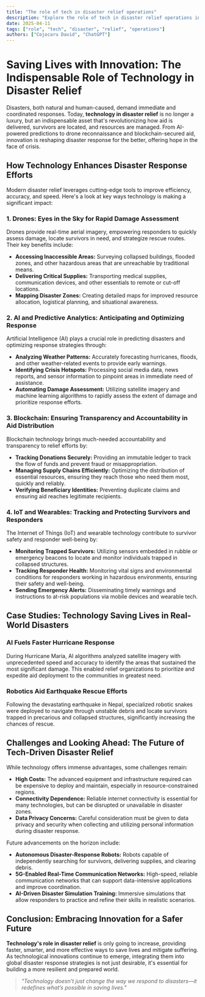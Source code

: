 ```yaml
---
title: "The role of tech in disaster relief operations"
description: "Explore the role of tech in disaster relief operations in this detailed guide, offering insights, strategies, and practical tips to enhance your understanding and application of the topic."
date: 2025-04-11
tags: ["role", "tech", "disaster", "relief", "operations"]
authors: ["Cojocaru David", "ChatGPT"]
---
```


# Saving Lives with Innovation: The Indispensable Role of Technology in Disaster Relief

Disasters, both natural and human-caused, demand immediate and coordinated responses. Today, **technology in disaster relief** is no longer a luxury, but an indispensable asset that's revolutionizing how aid is delivered, survivors are located, and resources are managed. From AI-powered predictions to drone reconnaissance and blockchain-secured aid, innovation is reshaping disaster response for the better, offering hope in the face of crisis.

## How Technology Enhances Disaster Response Efforts

Modern disaster relief leverages cutting-edge tools to improve efficiency, accuracy, and speed. Here's a look at key ways technology is making a significant impact:

### 1. Drones: Eyes in the Sky for Rapid Damage Assessment

Drones provide real-time aerial imagery, empowering responders to quickly assess damage, locate survivors in need, and strategize rescue routes. Their key benefits include:

- **Accessing Inaccessible Areas:** Surveying collapsed buildings, flooded zones, and other hazardous areas that are unreachable by traditional means.
- **Delivering Critical Supplies:** Transporting medical supplies, communication devices, and other essentials to remote or cut-off locations.
- **Mapping Disaster Zones:** Creating detailed maps for improved resource allocation, logistical planning, and situational awareness.

### 2. AI and Predictive Analytics: Anticipating and Optimizing Response

Artificial Intelligence (AI) plays a crucial role in predicting disasters and optimizing response strategies through:

- **Analyzing Weather Patterns:** Accurately forecasting hurricanes, floods, and other weather-related events to provide early warnings.
- **Identifying Crisis Hotspots:** Processing social media data, news reports, and sensor information to pinpoint areas in immediate need of assistance.
- **Automating Damage Assessment:** Utilizing satellite imagery and machine learning algorithms to rapidly assess the extent of damage and prioritize response efforts.

### 3. Blockchain: Ensuring Transparency and Accountability in Aid Distribution

Blockchain technology brings much-needed accountability and transparency to relief efforts by:

- **Tracking Donations Securely:** Providing an immutable ledger to track the flow of funds and prevent fraud or misappropriation.
- **Managing Supply Chains Efficiently:** Optimizing the distribution of essential resources, ensuring they reach those who need them most, quickly and reliably.
- **Verifying Beneficiary Identities:** Preventing duplicate claims and ensuring aid reaches legitimate recipients.

### 4. IoT and Wearables: Tracking and Protecting Survivors and Responders

The Internet of Things (IoT) and wearable technology contribute to survivor safety and responder well-being by:

- **Monitoring Trapped Survivors:** Utilizing sensors embedded in rubble or emergency beacons to locate and monitor individuals trapped in collapsed structures.
- **Tracking Responder Health:** Monitoring vital signs and environmental conditions for responders working in hazardous environments, ensuring their safety and well-being.
- **Sending Emergency Alerts:** Disseminating timely warnings and instructions to at-risk populations via mobile devices and wearable tech.

## Case Studies: Technology Saving Lives in Real-World Disasters

### AI Fuels Faster Hurricane Response

During Hurricane Maria, AI algorithms analyzed satellite imagery with unprecedented speed and accuracy to identify the areas that sustained the most significant damage. This enabled relief organizations to prioritize and expedite aid deployment to the communities in greatest need.

### Robotics Aid Earthquake Rescue Efforts

Following the devastating earthquake in Nepal, specialized robotic snakes were deployed to navigate through unstable debris and locate survivors trapped in precarious and collapsed structures, significantly increasing the chances of rescue.

## Challenges and Looking Ahead: The Future of Tech-Driven Disaster Relief

While technology offers immense advantages, some challenges remain:

- **High Costs:** The advanced equipment and infrastructure required can be expensive to deploy and maintain, especially in resource-constrained regions.
- **Connectivity Dependence:** Reliable internet connectivity is essential for many technologies, but can be disrupted or unavailable in disaster zones.
- **Data Privacy Concerns:** Careful consideration must be given to data privacy and security when collecting and utilizing personal information during disaster response.

Future advancements on the horizon include:

- **Autonomous Disaster-Response Robots:** Robots capable of independently searching for survivors, delivering supplies, and clearing debris.
- **5G-Enabled Real-Time Communication Networks:** High-speed, reliable communication networks that can support data-intensive applications and improve coordination.
- **AI-Driven Disaster Simulation Training:** Immersive simulations that allow responders to practice and refine their skills in realistic scenarios.

## Conclusion: Embracing Innovation for a Safer Future

**Technology's role in disaster relief** is only going to increase, providing faster, smarter, and more effective ways to save lives and mitigate suffering. As technological innovations continue to emerge, integrating them into global disaster response strategies is not just desirable, it's essential for building a more resilient and prepared world.

> _"Technology doesn’t just change the way we respond to disasters—it redefines what’s possible in saving lives."_
